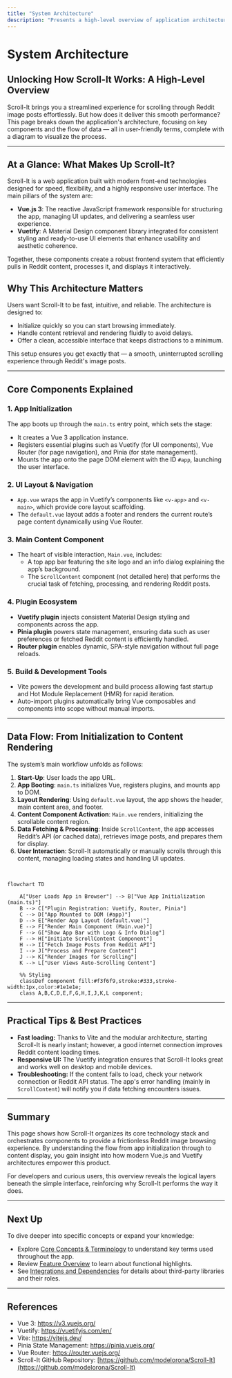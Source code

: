 ```yaml
---
title: "System Architecture"
description: "Presents a high-level overview of application architecture, key components (Vue.js frontend, Vuetify integration), and the system’s data flow—from app initialization to content rendering. Illustrates how major pieces fit together, supported by a mermaid diagram."
---
```


# System Architecture

## Unlocking How Scroll-It Works: A High-Level Overview

Scroll-It brings you a streamlined experience for scrolling through Reddit image posts effortlessly. But how does it deliver this smooth performance? This page breaks down the application's architecture, focusing on key components and the flow of data — all in user-friendly terms, complete with a diagram to visualize the process.

---

## At a Glance: What Makes Up Scroll-It?

Scroll-It is a web application built with modern front-end technologies designed for speed, flexibility, and a highly responsive user interface. The main pillars of the system are:

- **Vue.js 3**: The reactive JavaScript framework responsible for structuring the app, managing UI updates, and delivering a seamless user experience.
- **Vuetify**: A Material Design component library integrated for consistent styling and ready-to-use UI elements that enhance usability and aesthetic coherence.

Together, these components create a robust frontend system that efficiently pulls in Reddit content, processes it, and displays it interactively.

## Why This Architecture Matters

Users want Scroll-It to be fast, intuitive, and reliable. The architecture is designed to:

- Initialize quickly so you can start browsing immediately.
- Handle content retrieval and rendering fluidly to avoid delays.
- Offer a clean, accessible interface that keeps distractions to a minimum.

This setup ensures you get exactly that — a smooth, uninterrupted scrolling experience through Reddit's image posts.

---

## Core Components Explained

### 1. App Initialization

The app boots up through the `main.ts` entry point, which sets the stage:

- It creates a Vue 3 application instance.
- Registers essential plugins such as Vuetify (for UI components), Vue Router (for page navigation), and Pinia (for state management).
- Mounts the app onto the page DOM element with the ID `#app`, launching the user interface.

### 2. UI Layout & Navigation

- `App.vue` wraps the app in Vuetify’s components like `<v-app>` and `<v-main>`, which provide core layout scaffolding.
- The `default.vue` layout adds a footer and renders the current route’s page content dynamically using Vue Router.

### 3. Main Content Component

- The heart of visible interaction, `Main.vue`, includes:
  - A top app bar featuring the site logo and an info dialog explaining the app’s background.
  - The `ScrollContent` component (not detailed here) that performs the crucial task of fetching, processing, and rendering Reddit posts.

### 4. Plugin Ecosystem

- **Vuetify plugin** injects consistent Material Design styling and components across the app.
- **Pinia plugin** powers state management, ensuring data such as user preferences or fetched Reddit content is efficiently handled.
- **Router plugin** enables dynamic, SPA-style navigation without full page reloads.

### 5. Build & Development Tools

- Vite powers the development and build process allowing fast startup and Hot Module Replacement (HMR) for rapid iteration.
- Auto-import plugins automatically bring Vue composables and components into scope without manual imports.

---

## Data Flow: From Initialization to Content Rendering

The system’s main workflow unfolds as follows:

1. **Start-Up**: User loads the app URL.
2. **App Booting**: `main.ts` initializes Vue, registers plugins, and mounts app to DOM.
3. **Layout Rendering**: Using `default.vue` layout, the app shows the header, main content area, and footer.
4. **Content Component Activation**: `Main.vue` renders, initializing the scrollable content region.
5. **Data Fetching & Processing**: Inside `ScrollContent`, the app accesses Reddit’s API (or cached data), retrieves image posts, and prepares them for display.
6. **User Interaction**: Scroll-It automatically or manually scrolls through this content, managing loading states and handling UI updates.

<br>

```mermaid
flowchart TD

    A["User Loads App in Browser"] --> B["Vue App Initialization (main.ts)"]
    B --> C["Plugin Registration: Vuetify, Router, Pinia"]
    C --> D["App Mounted to DOM (#app)"]
    D --> E["Render App Layout (default.vue)"]
    E --> F["Render Main Component (Main.vue)"]
    F --> G["Show App Bar with Logo & Info Dialog"]
    F --> H["Initiate ScrollContent Component"]
    H --> I["Fetch Image Posts from Reddit API"]
    I --> J["Process and Prepare Content"]
    J --> K["Render Images for Scrolling"]
    K --> L["User Views Auto-Scrolling Content"]

    %% Styling
    classDef component fill:#f3f6f9,stroke:#333,stroke-width:1px,color:#1e1e1e;
    class A,B,C,D,E,F,G,H,I,J,K,L component;

```

---

## Practical Tips & Best Practices

- **Fast loading:** Thanks to Vite and the modular architecture, starting Scroll-It is nearly instant; however, a good internet connection improves Reddit content loading times.
- **Responsive UI:** The Vuetify integration ensures that Scroll-It looks great and works well on desktop and mobile devices.
- **Troubleshooting:** If the content fails to load, check your network connection or Reddit API status. The app's error handling (mainly in `ScrollContent`) will notify you if data fetching encounters issues.

---

## Summary

This page shows how Scroll-It organizes its core technology stack and orchestrates components to provide a frictionless Reddit image browsing experience. By understanding the flow from app initialization through to content display, you gain insight into how modern Vue.js and Vuetify architectures empower this product.

For developers and curious users, this overview reveals the logical layers beneath the simple interface, reinforcing why Scroll-It performs the way it does.


---

## Next Up

To dive deeper into specific concepts or expand your knowledge:
- Explore [Core Concepts & Terminology](../core-concepts-terminology) to understand key terms used throughout the app.
- Review [Feature Overview](../feature-overview) to learn about functional highlights.
- See [Integrations and Dependencies](../integrations-and-dependencies) for details about third-party libraries and their roles.



---

## References

- Vue 3: https://v3.vuejs.org/
- Vuetify: https://vuetifyjs.com/en/
- Vite: https://vitejs.dev/
- Pinia State Management: https://pinia.vuejs.org/
- Vue Router: https://router.vuejs.org/
- Scroll-It GitHub Repository: [https://github.com/modelorona/Scroll-It](https://github.com/modelorona/Scroll-It)




